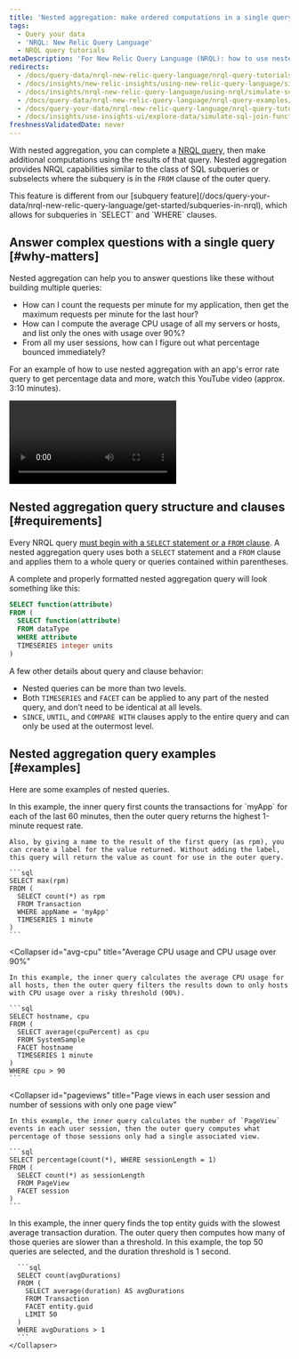 ```yaml
---
title: 'Nested aggregation: make ordered computations in a single query'
tags:
  - Query your data
  - 'NRQL: New Relic Query Language'
  - NRQL query tutorials
metaDescription: 'For New Relic Query Language (NRQL): how to use nested aggregation to understand how many users complete a set of steps in a procedure.'
redirects:
  - /docs/query-data/nrql-new-relic-query-language/nrql-query-tutorials/nested-aggregation-make-ordered-computations-single-query
  - /docs/insights/new-relic-insights/using-new-relic-query-language/simulate-sql-join-functions-insights
  - /docs/insights/nrql-new-relic-query-language/using-nrql/simulate-sql-join-functions-insights
  - /docs/query-data/nrql-new-relic-query-language/nrql-query-examples/simulate-sql-join-functions-insights
  - /docs/query-your-data/nrql-new-relic-query-language/nrql-query-tutorials/simulate-sql-join-functions-insights
  - /docs/insights/use-insights-ui/explore-data/simulate-sql-join-functions-insights/
freshnessValidatedDate: never
---
```


With nested aggregation, you can complete a [NRQL query](/docs/query-data/nrql-new-relic-query-language/getting-started/introduction-nrql), then make additional computations using the results of that query. Nested aggregation provides NRQL capabilities similar to the class of SQL subqueries or subselects where the subquery is in the `FROM` clause of the outer query.

<Callout variant="tip">
This feature is different from our [subquery feature](/docs/query-your-data/nrql-new-relic-query-language/get-started/subqueries-in-nrql), which allows for subqueries in `SELECT` and `WHERE` clauses.
</Callout>

## Answer complex questions with a single query [#why-matters]

Nested aggregation can help you to answer questions like these without building multiple queries:

* How can I count the requests per minute for my application, then get the maximum requests per minute for the last hour?
* How can I compute the average CPU usage of all my servers or hosts, and list only the ones with usage over 90%?
* From all my user sessions, how can I figure out what percentage bounced immediately?

For an example of how to use nested aggregation with an app's error rate query to get percentage data and more, watch this YouTube video (approx. 3:10 minutes).

<Video
  id="UCtFuJk5fT4"
  type="youtube"
/>

## Nested aggregation query structure and clauses [#requirements]

Every NRQL query [must begin with a `SELECT` statement or a `FROM` clause](/docs/query-data/nrql-new-relic-query-language/getting-started/nrql-syntax-clauses-functions). A nested aggregation query uses both a `SELECT` statement and a `FROM` clause and applies them to a whole query or queries contained within parentheses.

A complete and properly formatted nested aggregation query will look something like this:

```sql
SELECT function(attribute)
FROM (
  SELECT function(attribute)
  FROM dataType
  WHERE attribute
  TIMESERIES integer units
)
```

A few other details about query and clause behavior:

* Nested queries can be more than two levels.
* Both `TIMESERIES` and `FACET` can be applied to any part of the nested query, and don’t need to be identical at all levels.
* `SINCE`, `UNTIL`, and `COMPARE WITH` clauses apply to the entire query and can only be used at the outermost level.

## Nested aggregation query examples [#examples]

Here are some examples of nested queries.

<CollapserGroup>
  <Collapser
    id="total-tx"
    title="Total transactions and highest one-minute response rate"
  >
    In this example, the inner query first counts the transactions for `myApp` for each of the last 60 minutes, then the outer query returns the highest 1-minute request rate.

    Also, by giving a name to the result of the first query (as rpm), you can create a label for the value returned. Without adding the label, this query will return the value as count for use in the outer query.

    ```sql
    SELECT max(rpm)
    FROM (
      SELECT count(*) as rpm
      FROM Transaction
      WHERE appName = 'myApp'
      TIMESERIES 1 minute
    )
    ```
  </Collapser>

  <Collapser
    id="avg-cpu"
    title="Average CPU usage and CPU usage over 90%"
  >
    In this example, the inner query calculates the average CPU usage for all hosts, then the outer query filters the results down to only hosts with CPU usage over a risky threshold (90%).

    ```sql
    SELECT hostname, cpu
    FROM (
      SELECT average(cpuPercent) as cpu
      FROM SystemSample
      FACET hostname
      TIMESERIES 1 minute
    )
    WHERE cpu > 90
    ```
  </Collapser>

  <Collapser
    id="pageviews"
    title="Page views in each user session and number of sessions with only one page view"
  >
    In this example, the inner query calculates the number of `PageView` events in each user session, then the outer query computes what percentage of those sessions only had a single associated view.

    ```sql
    SELECT percentage(count(*), WHERE sessionLength = 1)
    FROM (
      SELECT count(*) as sessionLength
      FROM PageView
      FACET session
    )
    ```
  </Collapser>

  <Collapser
      id="x-slowest-entity"
      title="Number of entities out of the top N transactions that are slower than X"
    >
      In this example, the inner query finds the top entity guids with the slowest average transaction duration. The outer query then computes how many of those queries are slower than a threshold. In this example, the top 50 queries are selected, and the duration threshold is 1 second.

      ```sql
      SELECT count(avgDurations)
      FROM (
        SELECT average(duration) AS avgDurations
        FROM Transaction
        FACET entity.guid
        LIMIT 50
      )
      WHERE avgDurations > 1
      ```
    </Collapser>
</CollapserGroup>
